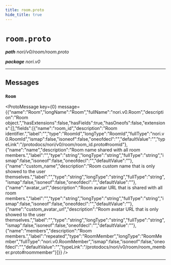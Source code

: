 ```yaml
---
title: room.proto
hide_title: true
---
```



# `room.proto`
_**path** nori/v0/room/room.proto_

_**package** nori.v0_



---

## Messages


### `Room`
<ProtoMessage key={0} message={{"name":"Room","longName":"Room","fullName":"nori.v0.Room","description":"Room object.","hasExtensions":false,"hasFields":true,"hasOneofs":false,"extensions":[],"fields":[{"name":"room_id","description":"Room identifier.","label":"","type":"RoomId","longType":"RoomId","fullType":"nori.v0.RoomId","ismap":false,"isoneof":false,"oneofdecl":"","defaultValue":"","typeLink":"/protodocs/nori/v0/room/room_id.proto#roomid"},{"name":"name","description":"Room name shared with all room members.","label":"","type":"string","longType":"string","fullType":"string","ismap":false,"isoneof":false,"oneofdecl":"","defaultValue":""},{"name":"custom_name","description":"Room custom name that is only showed to the user themselves.","label":"","type":"string","longType":"string","fullType":"string","ismap":false,"isoneof":false,"oneofdecl":"","defaultValue":""},{"name":"avatar_url","description":"Room avatar URL that is shared with all room members.","label":"","type":"string","longType":"string","fullType":"string","ismap":false,"isoneof":false,"oneofdecl":"","defaultValue":""},{"name":"custom_avatar_url","description":"Room avatar URL that is only showed to the user themselves.","label":"","type":"string","longType":"string","fullType":"string","ismap":false,"isoneof":false,"oneofdecl":"","defaultValue":""},{"name":"members","description":"Room members.","label":"repeated","type":"RoomMember","longType":"RoomMember","fullType":"nori.v0.RoomMember","ismap":false,"isoneof":false,"oneofdecl":"","defaultValue":"","typeLink":"/protodocs/nori/v0/room/room_member.proto#roommember"}]}} />

---


  